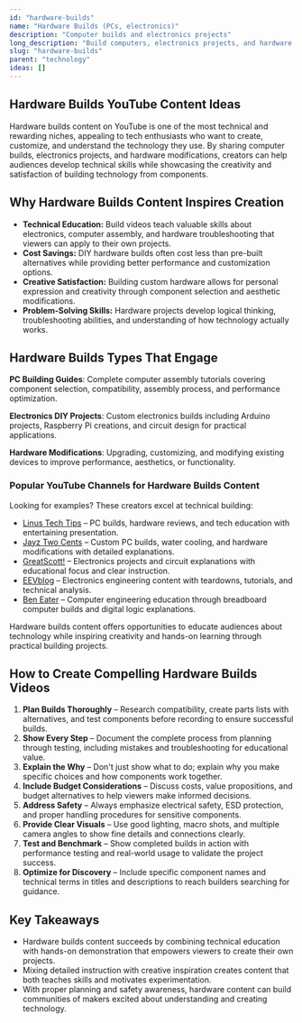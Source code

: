 ```yaml
---
id: "hardware-builds"
name: "Hardware Builds (PCs, electronics)"
description: "Computer builds and electronics projects"
long_description: "Build computers, electronics projects, and hardware modifications"
slug: "hardware-builds"
parent: "technology"
ideas: []
---
```


## Hardware Builds YouTube Content Ideas

Hardware builds content on YouTube is one of the most technical and rewarding niches, appealing to tech enthusiasts who want to create, customize, and understand the technology they use. By sharing computer builds, electronics projects, and hardware modifications, creators can help audiences develop technical skills while showcasing the creativity and satisfaction of building technology from components.

## Why Hardware Builds Content Inspires Creation

- **Technical Education:** Build videos teach valuable skills about electronics, computer assembly, and hardware troubleshooting that viewers can apply to their own projects.  
- **Cost Savings:** DIY hardware builds often cost less than pre-built alternatives while providing better performance and customization options.  
- **Creative Satisfaction:** Building custom hardware allows for personal expression and creativity through component selection and aesthetic modifications.  
- **Problem-Solving Skills:** Hardware projects develop logical thinking, troubleshooting abilities, and understanding of how technology actually works.  

## Hardware Builds Types That Engage

**PC Building Guides**: Complete computer assembly tutorials covering component selection, compatibility, assembly process, and performance optimization.

**Electronics DIY Projects**: Custom electronics builds including Arduino projects, Raspberry Pi creations, and circuit design for practical applications.

**Hardware Modifications**: Upgrading, customizing, and modifying existing devices to improve performance, aesthetics, or functionality.

### Popular YouTube Channels for Hardware Builds Content

Looking for examples? These creators excel at technical building:  
- [Linus Tech Tips](https://www.youtube.com/@LinusTechTips) – PC builds, hardware reviews, and tech education with entertaining presentation.  
- [Jayz Two Cents](https://www.youtube.com/@JayzTwoCents) – Custom PC builds, water cooling, and hardware modifications with detailed explanations.  
- [GreatScott!](https://www.youtube.com/@greatscottlab) – Electronics projects and circuit explanations with educational focus and clear instruction.  
- [EEVblog](https://www.youtube.com/@EEVblog) – Electronics engineering content with teardowns, tutorials, and technical analysis.  
- [Ben Eater](https://www.youtube.com/@BenEater) – Computer engineering education through breadboard computer builds and digital logic explanations.  

Hardware builds content offers opportunities to educate audiences about technology while inspiring creativity and hands-on learning through practical building projects.

## How to Create Compelling Hardware Builds Videos

1. **Plan Builds Thoroughly** – Research compatibility, create parts lists with alternatives, and test components before recording to ensure successful builds.  
2. **Show Every Step** – Document the complete process from planning through testing, including mistakes and troubleshooting for educational value.  
3. **Explain the Why** – Don't just show what to do; explain why you make specific choices and how components work together.  
4. **Include Budget Considerations** – Discuss costs, value propositions, and budget alternatives to help viewers make informed decisions.  
5. **Address Safety** – Always emphasize electrical safety, ESD protection, and proper handling procedures for sensitive components.  
6. **Provide Clear Visuals** – Use good lighting, macro shots, and multiple camera angles to show fine details and connections clearly.  
7. **Test and Benchmark** – Show completed builds in action with performance testing and real-world usage to validate the project success.  
8. **Optimize for Discovery** – Include specific component names and technical terms in titles and descriptions to reach builders searching for guidance.  

## Key Takeaways

- Hardware builds content succeeds by combining technical education with hands-on demonstration that empowers viewers to create their own projects.  
- Mixing detailed instruction with creative inspiration creates content that both teaches skills and motivates experimentation.  
- With proper planning and safety awareness, hardware content can build communities of makers excited about understanding and creating technology.